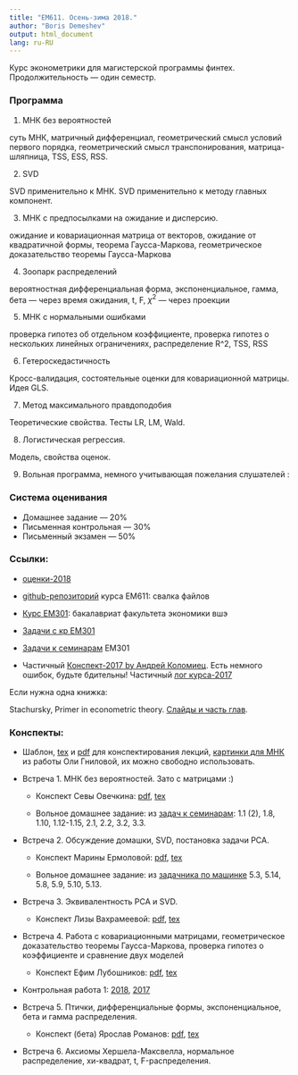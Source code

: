```yaml
---
title: "EM611. Осень-зима 2018."
author: "Boris Demeshev"
output: html_document
lang: ru-RU
---
```



Курс эконометрики для магистерской программы финтех. Продолжительность — один семестр.

### Программа

1. МНК без вероятностей

  суть МНК, матричный дифференциал, геометрический смысл условий первого порядка,
  геометрический смысл транспонирования, матрица-шляпница, TSS, ESS, RSS.

2. SVD

  SVD применительно к МНК. SVD применительно к методу главных компонент.

3. МНК с предпосылками на ожидание и дисперсию.

  ожидание и ковариационная матрица от векторов, ожидание от квадратичной формы,
  теорема Гаусса-Маркова, геометрическое доказательство теоремы Гаусса-Маркова

4. Зоопарк распределений

  вероятностная дифференциальная форма, экспоненциальное, гамма, бета — через время ожидания,
  t, F, $\chi^2$ — через проекции

5. МНК с нормальными ошибками

  проверка гипотез об отдельном коэффициенте, проверка гипотез о нескольких линейных ограничениях,
  распределение R^2, TSS, RSS

6. Гетероскедастичность

  Кросс-валидация, состоятельные оценки для ковариационной матрицы. Идея GLS.

7. Метод максимального правдоподобия

  Теоретические свойства. Тесты LR, LM, Wald.

8. Логистическая регрессия.

  Модель, свойства оценок.

9. Вольная программа, немного учитывающая пожелания слушателей :


### Система оценивания

* Домашнее задание — 20%
* Письменная контрольная — 30%
* Письменный экзамен — 50%

### Ссылки:

* [оценки-2018](https://docs.google.com/spreadsheets/d/1Da3y6Tq-GEtGftxtjGG-iQ77-mtY4W9HfN8Wewqxv7U/edit?usp=sharing)

* [github-репозиторий](https://github.com/bdemeshev/em611) курса EM611: свалка файлов
* [Курс EM301](http://bdemeshev.github.io/em301/): бакалавриат факультета экономики вшэ
* [Задачи с кр EM301](https://github.com/bdemeshev/metrics_hse_exams/raw/master/metrics_hse_exams.pdf)
* [Задачи к семинарам](https://github.com/bdemeshev/metrics_pro/raw/master/metrics_pro.pdf) EM301
* Частичный [Конспект-2017 by Андрей Коломиец](https://github.com/bdemeshev/em611/raw/master/2017/metrics_ak.docx). Есть немного ошибок, будьте бдительны! Частичный [лог курса-2017](https://bdemeshev.github.io/em611/index_2017_2018.html)


Если нужна одна книжка:

Stachursky, Primer in econometric theory. [Слайды и часть глав](http://johnstachurski.net/emet.html).


### Конспекты:

* Шаблон, [tex](https://github.com/bdemeshev/em611/blob/master/2017/note_template/note_template.tex) и [pdf](https://github.com/bdemeshev/em611/raw/master/2017/note_template/note_template.pdf) для конспектирования лекций, [картинки для МНК](https://github.com/olyagnilova/gauss-markov-pythagoras) из работы Оли Гниловой, их можно свободно использовать.

* Встреча 1. МНК без вероятностей. Зато с матрицами :)

    - Конспект Севы Овечкина: [pdf](https://github.com/bdemeshev/em611/raw/master/2018/notes/seminar_01.pdf), [tex](https://github.com/bdemeshev/em611/raw/master/2018/notes/seminar_01.tex)

    - Вольное домашнее задание: из [задач к семинарам](https://github.com/bdemeshev/metrics_pro/raw/master/metrics_pro.pdf): 1.1 (2), 1.8, 1.10, 1.12-1.15, 2.1, 2.2, 3.2, 3.3.

* Встреча 2. Обсуждение домашки, SVD, постановка задачи PCA.

    - Конспект Марины Ермоловой: [pdf](https://github.com/bdemeshev/em611/raw/master/2018/notes/seminar_02.pdf), [tex](https://github.com/bdemeshev/em611/raw/master/2018/notes/seminar_02.tex)

    - Вольное домашнее задание: из [задачника по машинке](https://github.com/bdemeshev/mlearn_pro/raw/master/mlearn_pro.pdf)  5.3, 5.14, 5.8, 5.9, 5.10, 5.13.

* Встреча 3. Эквивалентность PCA и SVD.

    - Конспект Лизы Вахрамеевой: [pdf](https://github.com/bdemeshev/em611/raw/master/2018/notes/seminar_03.pdf), [tex](https://github.com/bdemeshev/em611/raw/master/2018/notes/seminar_03.tex)

* Встреча 4. Работа с ковариационными матрицами, геометрическое доказательство теоремы Гаусса-Маркова, проверка гипотез о коэффициенте и сравнение двух моделей

    - Конспект Ефим Лубошников: [pdf](https://github.com/bdemeshev/em611/raw/master/2018/notes/seminar_04.pdf), [tex](https://github.com/bdemeshev/em611/raw/master/2018/notes/seminar_04.tex)
    
* Контрольная работа 1: [2018](https://github.com/bdemeshev/em611/raw/master/2018/kr_01/kr_01.pdf), [2017](https://github.com/bdemeshev/em611/raw/master/2017/kr_01/kr_01.pdf)


* Встреча 5. Птички, дифференциальные формы, экспоненциальное, бета и гамма распределения.

    - Конспект (бета) Ярослав Романов: [pdf](https://github.com/bdemeshev/em611/raw/master/2018/notes/seminar_05.pdf), [tex](https://github.com/bdemeshev/em611/raw/master/2018/notes/seminar_05.tex)

* Встреча 6. Аксиомы Хершела-Максвелла, нормальное распределение, хи-квадрат, t, F-распределения.

<!--
    - Конспект (бета) : [pdf](https://github.com/bdemeshev/em611/raw/master/2018/notes/seminar_06.pdf), [tex](https://github.com/bdemeshev/em611/raw/master/2018/notes/seminar_06.tex)
-->



